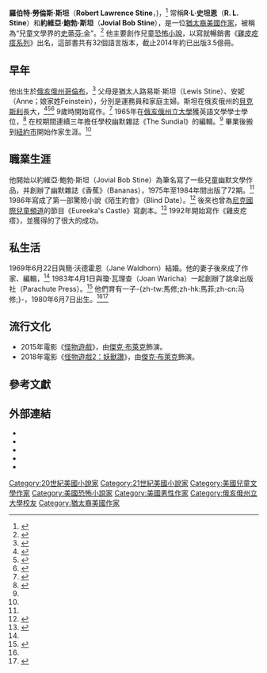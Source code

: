 {{noteTA
|G1=PP
|1=zh-hans:斯坦;zh-tw:史坦恩;
}}
{{Infobox writer <!-- for more information see [[:Template:Infobox_writer/doc|:Template:Infobox writer/doc]] -->
| name          = R·L·斯坦
| image         = R l stine 2008.jpg
| alt           = 2008年德克薩斯州圖書節上的斯坦
| caption       = 2008年德克薩斯州圖書節上的斯坦
| pseudonym     = Jovial Bob Stine, Eric Affabee
| birth_name    = Robert Lawrence Stine
| birth_date    = {{Birth date and age|1943|10|8}}
| birth_place   = 美國[[俄亥俄州|俄亥俄州]][[哥倫布_(俄亥俄州)|哥倫布]]
| occupation    = 作家
| nationality   = 美國
| education     = [[俄亥俄州立大學|俄亥俄州立大學]]（英語文學學士，1965）
| genre         = 兒童文學、恐怖小說、奇幻小說
| notableworks  = 
| spouse        = Jane Waldhorn（1969年至今，育有一子）
| signature     = R.L. Stine signature.svg
| signature_alt = R. L. Stine
| influences    = [[雷·布拉德伯里|雷·布拉德伯里]]和<ref name="influences">{{cite news|publisher=[[Bloody_Disgusting|Bloody Disgusting]]|url=http://www.bloody-disgusting.com/news/25152/|title=Interview with Children's Horror Author R.L. Stine!|accessdate=2011-06-29|date=2011-06-29|archive-date=2011-07-02|archive-url=https://web.archive.org/web/20110702190413/http://www.bloody-disgusting.com/news/25152|dead-url=no}}</ref> [[羅德·瑟琳|羅德·瑟琳]]<ref name="influences"/>
| website       = {{URL|http://www.rlstine.com}}
}}

'''羅伯特·勞倫斯·斯坦'''（'''Robert Lawrence Stine'''，{{bd|1943年|10月8日||}})，<ref name="age">{{cite web|work= Ohio Reading Road Trip|url= http://www.orrt.org/stine/|title= R.L. Stine|accessdate= 2011-02-27|archive-date= 2011-01-22|archive-url= https://web.archive.org/web/20110122030213/http://www.orrt.org/stine/|dead-url= no}}</ref> 常稱'''R·L·史坦恩'''（'''R. L. Stine'''）和'''約維亞·鮑勃·斯坦'''（'''Jovial Bob Stine'''），是一位[[猶太裔美國人|猶太裔美國]][[作家|作家]]，被稱為“兒童文學界的[[史蒂芬·金|史蒂芬·金]]”。<ref name="children's literature">{{Cite web|last= |first= |title= Emily Osment stars in 'R.L. Stine's "The Haunting Hour"|work= [[Cape_Cod_Times|Cape Cod Times]]|date= 2007-10-26|url= http://www.capecodonline.com/apps/pbcs.dll/article?AID=/20071026/LIFE/710260303/-1/NEWS|accessdate= 2011-02-24|deadurl= yes|archiveurl= https://web.archive.org/web/20110708114939/http://www.capecodonline.com/apps/pbcs.dll/article?AID=%2F20071026%2FLIFE%2F710260303%2F-1%2FNEWS|archivedate= 2011-07-08}}</ref> 他主要創作兒童[[恐怖小說|恐怖小說]]，以寫就暢銷書《[[雞皮疙瘩_(小說)|雞皮疙瘩系列]]》出名，這部書共有32個語言版本，截止2014年約已出版3.5億冊。

==早年==
他出生於[[俄亥俄州|俄亥俄州]][[哥倫布_(俄亥俄州)|哥倫布]]，<ref name="kidsreads">{{cite web|work= KidsReads.com|url= http://www.kidsreads.com/series/series-nightmare-author.asp|title= The Nightmare Room by R. L. Stine|accessdate= 2011-05-11|archive-url= https://web.archive.org/web/20120307182951/http://www.kidsreads.com/series/series-nightmare-author.asp|archive-date= 2012-03-07|dead-url= yes}}</ref> 父母是猶太人路易斯·斯坦（Lewis Stine）、安妮（Anne；娘家姓Feinstein），分別是運務員和家庭主婦。斯坦在俄亥俄州的[[貝克斯利_(俄亥俄州)|貝克斯利]]長大，<ref name="stine">{{cite web |url=http://rlstine.com/about/ |title=About R.L. – For book and school reports |accessdate=2011-02-27 |deadurl=yes |archiveurl=https://web.archive.org/web/20131127161436/http://rlstine.com/about/ |archivedate=2013-11-27 }}</ref><ref>{{Cite web |url=http://www.encyclopedia.com/doc/1G2-2588500217.html |title=存档副本 |accessdate=2015-04-28 |archive-date=2015-10-03 |archive-url=https://web.archive.org/web/20151003101249/http://www.encyclopedia.com/doc/1G2-2588500217.html |dead-url=no }}</ref><ref>{{cite news|author1=Ken Gordon|title=R.L. Stine still scaring up kids’ stories|url=http://www.dispatch.com/content/stories/life_and_entertainment/2013/12/09/author-still-scaring-up-kids-stories.html|accessdate=2014-11-22|work=[[The_Columbus_Dispatch|The Columbus Dispatch]]|date=2013-12-09|archive-date=2019-03-30|archive-url=https://web.archive.org/web/20190330055750/https://www.dispatch.com/content/stories/life_and_entertainment/2013/12/09/author-still-scaring-up-kids-stories.html|dead-url=no}}</ref> 9歲時開始寫作。<ref name="typewriter">{{Cite web|last= MacPherson|first= Karen|title= Venture into R.L. Stine's 'HorrorLand' – if you dare!|work= [[Pittsburgh_Post-Gazette|Pittsburgh Post-Gazette]]|date= 2008-04-08|url= http://www.post-gazette.com/pg/08099/871281-42.stm|accessdate= 2011-02-27|archive-date= 2011-06-28|archive-url= https://web.archive.org/web/20110628183237/http://www.post-gazette.com/pg/08099/871281-42.stm|dead-url= no}}</ref> 1965年在[[俄亥俄州立大學|俄亥俄州立大學]]獲英語文學學士學位，<ref name="family">{{Cite web|last= |first= |title= 2011 Thrillermaster: R.L. Stine|work= ThrillerFest|date= |url= http://www.thrillerfest.com/about/special-guests/|accessdate= 2011-02-25|deadurl= yes|archiveurl= https://web.archive.org/web/20110717052742/http://www.thrillerfest.com/about/special-guests/|archivedate= 2011-07-17}}</ref> 在校期間連續三年擔任學校幽默雜誌《The Sundial》的編輯。<ref name="age"/> 畢業後搬到[[紐約市|紐約市]]開始作家生涯。<ref name="stine"/>

==職業生涯==
他開始以約維亞·鮑勃·斯坦（Jovial Bob Stine）為筆名寫了一些兒童幽默文學作品，并創辦了幽默雜誌《香蕉》（Bananas），1975年至1984年間出版了72期。<ref name="stine"/> 1986年寫成了第一部驚險小說《陌生約會》（Blind Date）。<ref name="blinddate">{{Cite web|last= M. Rosenberg|first= Joyce|title= Success gives bookstores Goosebumps|work= [[The_Albany_Herald|The Albany Herald]]|date= 1996-10-27|url= http://news.google.com/newspapers?id=-NBEAAAAIBAJ&sjid=1rYMAAAAIBAJ&pg=1343,5181336&dq=rl+stine+blind+date&hl=en|accessdate= 2011-02-27|archive-date= 2019-03-30|archive-url= https://web.archive.org/web/20190330054242/https://news.google.com/newspapers?id=-NBEAAAAIBAJ&sjid=1rYMAAAAIBAJ&pg=1343,5181336&dq=rl+stine+blind+date&hl=en}}</ref> 後來也曾為[[尼克國際兒童頻道|尼克國際兒童頻道]]的節目《Eureeka's Castle》寫劇本。<ref>{{cite news|last=Conradt|first=Stacy|url=http://www.mentalfloss.com/blogs/archives/36998|title=The Quick 10: The Not-Very-Scary Former Jobs of 10 Very Scary People|date=2009-10-14|publisher=''[[Mental_floss|Mental floss]]''|accessdate=2012-11-11|deadurl=yes|archiveurl=https://web.archive.org/web/20100312074828/http://www.mentalfloss.com/blogs/archives/36998|archivedate=2010-03-12}}</ref> 1992年開始寫作《雞皮疙瘩》，並獲得的了很大的成功。

==私生活==
1969年6月22日與簡·沃德霍恩（Jane Waldhorn）結婚。他的妻子後來成了作家、編輯，<ref name="family"/> 1983年4月1日與瓊·瓦理查（Joan Waricha）一起創辦了跳傘出版社（Parachute Press）。<ref name="business">{{Cite web|last= |first= |title= Books and entertainment kids choose for themselves.|work= [[Parachute_Press|Parachute Press]]|date= |url= http://www.parachutepublishing.com/mainpage.html|accessdate= 2011-02-25|deadurl= yes|archiveurl= https://web.archive.org/web/20110204022913/http://parachutepublishing.com/mainpage.html|archivedate= 2011-02-04}}</ref> 他們育有一子-{zh-tw:馬修;zh-hk:馬菲;zh-cn:马修;}-，1980年6月7日出生。<ref name="family"/><ref name="work">{{Cite web|last= |first= |title= Elisabeth Weinberg, Matthew Stine|work= [[The_New_York_Times|The New York Times]]|date= 2010-07-02|url= http://www.nytimes.com/2010/07/04/fashion/weddings/04WEINBERG.html|accessdate= 2011-02-25|archive-date= 2012-09-23|archive-url= https://web.archive.org/web/20120923065428/http://www.nytimes.com/2010/07/04/fashion/weddings/04WEINBERG.html|dead-url= no}}</ref>

==流行文化==
*2015年電影《[[怪物遊戲|怪物遊戲]]》，由[[傑克·布萊克|傑克·布萊克]]飾演。
*2018年電影《[[怪物遊戲2：妖獸讚|怪物遊戲2：妖獸讚]]》，由[[傑克·布萊克|傑克·布萊克]]飾演。

==參考文獻==
{{Reflist|2}}

== 外部連結 ==
{{Wikiquote}}
* {{official website|http://www.rlstine.com/}}
* {{Worldcat id|id=lccn-n85-268710}}
* {{IMDb name|830419}}
* {{Isfdb name|id=R._L._Stine|name=R. L. Stine}}
* {{YouTube|nchsgUM_ya4|Writers Talk video Interview}}

{{Authority control}}

{{DEFAULTSORT:Stine, R. L.}}
[[Category:20世紀美國小說家|Category:20世紀美國小說家]]
[[Category:21世紀美國小說家|Category:21世紀美國小說家]]
[[Category:美國兒童文學作家|Category:美國兒童文學作家]]
[[Category:美國恐怖小說家|Category:美國恐怖小說家]]
[[Category:美國男性作家|Category:美國男性作家]]
[[Category:俄亥俄州立大學校友|Category:俄亥俄州立大學校友]]
[[Category:猶太裔美國作家|Category:猶太裔美國作家]]